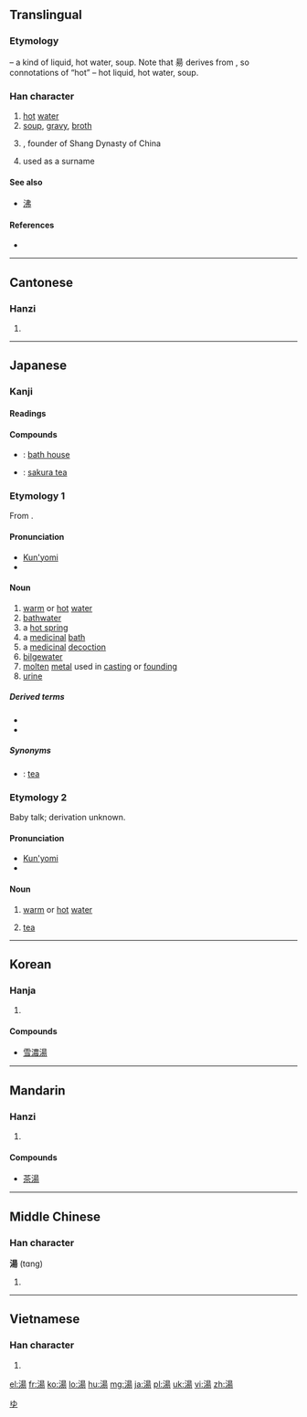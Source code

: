 {{also|汤}}
==Translingual==
{{Hani-forms|[[汤]]|湯}}

===Etymology===
{{Han compound|水|alt1=氵|昜|c1=s|c2=p|t1=water|ls=psc}} – a kind of liquid, hot water, soup. Note that 昜 derives from {{term|日||sun|sc=Hani}}, so connotations of “hot” – hot liquid, hot water, soup.

===Han character===
{{Han char|rn=85|rad=水|as=09|sn=12|four=3612<sub>7</sub>|canj=水日一竹 (EAMH)}}

# [[hot]] [[water]]
# [[soup]], [[gravy]], [[broth]]
# {{w|Tang of Shang}}, founder of Shang Dynasty of China
# used as a surname

====See also====
* [[沸]] <!-- boil water, closely related to hot water -->

====References====
* {{Han ref|kx=0638.160|dkj=17874|dj=1045.080|hdz=31674.030|uh=6E6F|ud=28271|bh=B4F6|bd=46326}}

----

==Cantonese==

===Hanzi===
{{yue-hanzi|jyut=[[soeng1]], [[tong1]]|y=seung1, tong1|sim=汤}}

# {{defn|lang=yue|sort=水09}}

----

==Japanese==

===Kanji===
{{ja-kanji|grade=3|rs=水09}}

====Readings====
{{ja-readings
|goon=[[とう]] (tō), (''historical'') [[たう]] (tau), (''rare'') [[しょう]] (shō)
|kun=[[ゆ]] (yu), (''baby talk'') [[ぶう]] (bū)
}}

====Compounds====
{{top3}}
* {{l|ja|銭湯|tr=[[せんとう]], ''[[sentō]]''}}: [[bath house]]
{{mid3}}
* {{l|ja|桜湯|tr=[[さくらゆ]], ''[[sakurayu]]''}}: [[sakura tea]]
{{mid3}}
{{bottom}}

===Etymology 1===
From {{etyl|ojp|ja|sort=ゆ}}.

====Pronunciation====
* [[訓読み|Kun'yomi]]
* {{IPA|lang=ja|[jɯᵝ]}}

====Noun====
{{ja-noun|k|hira=ゆ|rom=yu}}

# [[warm]] or [[hot]] [[water]]
# [[bathwater]]
# a [[hot spring]]
# a [[medicinal]] [[bath]]
# a [[medicinal]] [[decoction]]
# [[bilgewater]]
# [[molten]] [[metal]] used in [[casting]] or [[founding]]
# [[urine]]

=====Derived terms=====
* {{l|ja|尿|tr=[[ゆばり]], ''[[yubari]]''; [[ゆまり]], ''[[yumari]]''}}
* {{l|ja|尿放る|tr=[[ゆばりまる]], ''[[yubarimaru]]''}}

=====Synonyms=====
* {{sense|medicinal decoction}} {{l|ja|茶|tr=[[ちゃ]], ''[[cha]]''}}: [[tea]]

===Etymology 2===
Baby talk; derivation unknown.

====Pronunciation====
* [[訓読み|Kun'yomi]]
* {{IPA|lang=ja|[bɯᵝː]}}

====Noun====
{{ja-noun|k|hira=ぶう|rom=bū|hidx=ふう'}}

# {{context|lang=ja|sort=ぶう|childish}} [[warm]] or [[hot]] [[water]]
# {{context|lang=ja|sort=ぶう|childish}} [[tea]]

[[Category:1000 Japanese basic words|ゆ]]

----

==Korean==

===Hanja===
{{ko-hanja|hangeul=[[탕]], [[상]]|eumhun=|rv=tang, sang|mr=t'ang, sang|y=thang, sang}}

# {{defn|lang=ko|sort=水09}}

====Compounds====
* [[雪濃湯]]

----

==Mandarin==

===Hanzi===
{{cmn-hanzi|sim=汤|pin=[[shāng]] ([[shang1]]), [[tāng]] ([[tang1]]), [[tàng]] ([[tang4]]), [[yáng]] ([[yang2]])|wg=shang<sup>1</sup>, t'ang<sup>1</sup>, t'ang<sup>4</sup>, yang<sup>2</sup>}}

# {{defn|lang=cmn|sort=水09}}

====Compounds====
* [[茶湯]]

----

==Middle Chinese==

===Han character===
'''湯''' (tɑng)<!--note: the [[ɑ]] in the pronunciation is an [[IPA]] symbol and is different from [[a]]]-->

# {{defn|lang=zhx-mid|sort=水09}}

----

==Vietnamese==

===Han character===
{{vi-hantu|[[thang]]|rs=水09}}

# {{defn|lang=vi|sort=水09}}

[[el:湯]]
[[fr:湯]]
[[ko:湯]]
[[lo:湯]]
[[hu:湯]]
[[mg:湯]]
[[ja:湯]]
[[pl:湯]]
[[uk:湯]]
[[vi:湯]]
[[zh:湯]]